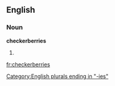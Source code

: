 ==English==

===Noun===
'''checkerberries'''

# {{plural of|[[checkerberry]]}}

[[Category:English plurals ending in "-ies"]]

[[fr:checkerberries]]
